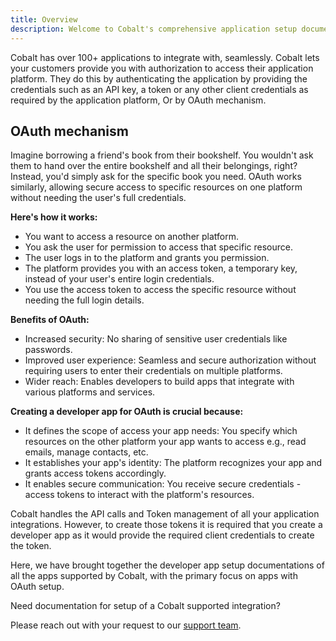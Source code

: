 ```yaml
---
title: Overview
description: Welcome to Cobalt's comprehensive application setup documentation center!
---
```


Cobalt has over 100+ applications to integrate with, seamlessly. Cobalt lets your customers provide you with authorization to access their application platform.
They do this by authenticating the application by providing the credentials such as an API key, a token or any other client credentials as required by the application
platform, Or by OAuth mechanism. 

## OAuth mechanism
Imagine borrowing a friend's book from their bookshelf. You wouldn't ask them to hand over the entire bookshelf and all their belongings, right? 
Instead, you'd simply ask for the specific book you need. OAuth works similarly, allowing secure access to specific resources on one platform without needing the user's full 
credentials.

**Here's how it works:**

- You want to access a resource on another platform.
- You ask the user for permission to access that specific resource.
- The user logs in to the platform and grants you permission.
- The platform provides you with an access token, a temporary key, instead of your user's entire login credentials.
- You use the access token to access the specific resource without needing the full login details.

**Benefits of OAuth:**

- Increased security: No sharing of sensitive user credentials like passwords.
- Improved user experience: Seamless and secure authorization without requiring users to enter their credentials on multiple platforms.
- Wider reach: Enables developers to build apps that integrate with various platforms and services.

**Creating a developer app for OAuth is crucial because:**

- It defines the scope of access your app needs: You specify which resources on the other platform your app wants to access e.g., read emails, manage contacts, etc.
- It establishes your app's identity: The platform recognizes your app and grants access tokens accordingly.
- It enables secure communication: You receive secure credentials - access tokens to interact with the platform's resources.

Cobalt handles the API calls and Token management of all your application integrations. However, to create those tokens it is required that you create a developer app
as it would provide the required client credentials to create the token.

Here, we have brought together the developer app setup documentations of all the apps supported by Cobalt, with the primary focus on apps with OAuth setup.

<Info>
Need documentation for setup of a Cobalt supported integration?

Please reach out with your request to our [support team](mailto:integrations@gocobalt.io).
</Info>
